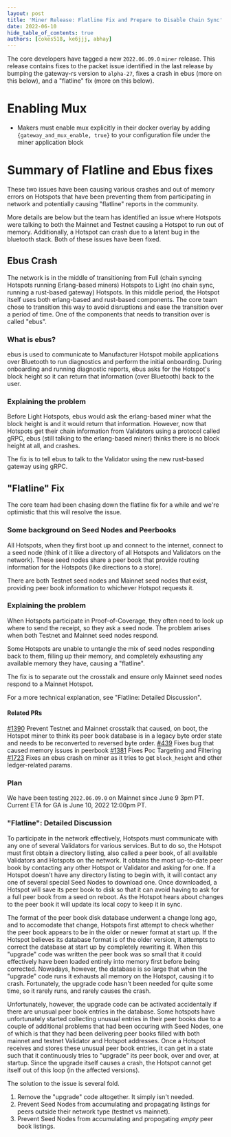```yaml
---
layout: post
title: 'Miner Release: Flatline Fix and Prepare to Disable Chain Sync'
date: 2022-06-10
hide_table_of_contents: true
authors: [cokes518, ke6jjj, abhay]
---
```


The core developers have tagged a new `2022.06.09.0` `miner` release. This release contains fixes to
the packet issue identified in the last release by bumping the gateway-rs version to `alpha-27`,
fixes a crash in ebus (more on this below), and a "flatline" fix (more on this below).

<!--truncate-->

# Enabling Mux

- Makers must enable mux explicitly in their docker overlay by adding
  `{gateway_and_mux_enable, true}` to your configuration file under the miner application block

# Summary of Flatline and Ebus fixes

These two issues have been causing various crashes and out of memory errors on Hotspots that have
been preventing them from participating in network and potentially causing "flatline" reports in the
community.

More details are below but the team has identified an issue where Hotspots were talking to both the
Mainnet and Testnet causing a Hotspot to run out of memory. Additionally, a Hotspot can crash due to
a latent bug in the bluetooth stack. Both of these issues have been fixed.

## Ebus Crash

The network is in the middle of transitioning from Full (chain syncing Hotspots running Erlang-based
miners) Hotspots to Light (no chain sync, running a rust-based gateway) Hotspots. In this middle
period, the Hotspot itself uses both erlang-based and rust-based components. The core team chose to
transition this way to avoid disruptions and ease the transition over a period of time. One of the
components that needs to transition over is called "ebus".

### What is ebus?

ebus is used to communicate to Manufacturer Hotspot mobile applications over Bluetooth to run
diagnostics and perform the initial onboarding. During onboarding and running diagnostic reports,
ebus asks for the Hotspot's block height so it can return that information (over Bluetooth) back to
the user.

### Explaining the problem

Before Light Hotspots, ebus would ask the erlang-based miner what the block height is and it would
return that information. However, now that Hotspots get their chain information from Validators
using a protocol called gRPC, ebus (still talking to the erlang-based miner) thinks there is no
block height at all, and crashes.

The fix is to tell ebus to talk to the Validator using the new rust-based gateway using gRPC.

## "Flatline" Fix

The core team had been chasing down the flatline fix for a while and we're optimistic that this will
resolve the issue.

### Some background on Seed Nodes and Peerbooks

All Hotspots, when they first boot up and connect to the internet, connect to a seed node (think of
it like a directory of all Hotspots and Validators on the network). These seed nodes share a peer
book that provide routing information for the Hotspots (like directions to a store).

There are both Testnet seed nodes and Mainnet seed nodes that exist, providing peer book information
to whichever Hotspot requests it.

### Explaining the problem

When Hotspots participate in Proof-of-Coverage, they often need to look up where to send the
receipt, so they ask a seed node. The problem arises when both Testnet and Mainnet seed nodes
respond.

Some Hotspots are unable to untangle the mix of seed nodes responding back to them, filling up their
memory, and completely exhausting any available memory they have, causing a "flatline".

The fix is to separate out the crosstalk and ensure only Mainnet seed nodes respond to a Mainnet
Hotspot.

For a more technical explanation, see "Flatline: Detailed Discussion".

#### Related PRs

[#1390](https://github.com/helium/blockchain-core/pull/1390) Prevent Testnet and Mainnet crosstalk
that caused, on boot, the Hotspot miner to think its peer book database is in a legacy byte order
state and needs to be reconverted to reversed byte order.
[#439](https://github.com/helium/erlang-libp2p/pull/439) Fixes bug that caused memory issues in
peerbook [#1381](https://github.com/helium/blockchain-core/pull/1381) Fixes Poc Targeting and
Filtering [#1723](https://github.com/helium/miner/pull/1723) Fixes an ebus crash on miner as it
tries to get `block_height` and other ledger-related params.

### Plan

We have been testing `2022.06.09.0` on Mainnet since June 9 3pm PT. Current ETA for GA is June 10,
2022 12:00pm PT.

### "Flatline": Detailed Discussion

To participate in the network effectively, Hotspots must communicate with any one of several
Validators for various services. But to do so, the Hotspot must first obtain a directory listing,
also called a peer book, of all available Validators and Hotspots on the network. It obtains the
most up-to-date peer book by contacting any other Hotspot or Validator and asking for one. If a
Hotspot doesn't have any directory listing to begin with, it will contact any one of several special
Seed Nodes to download one. Once downloaded, a Hotspot will save its peer book to disk so that it
can avoid having to ask for a full peer book from a seed on reboot. As the Hotspot hears about
changes to the peer book it will update its local copy to keep it in sync.

The format of the peer book disk database underwent a change long ago, and to accomodate that
change, Hotspots first attempt to check whether the peer book appears to be in the older or newer
format at start up. If the Hotspot believes its database format is of the older version, it attempts
to correct the database at start up by completely rewriting it. When this "upgrade" code was written
the peer book was so small that it could effectively have been loaded entirely into memory first
before being corrected. Nowadays, however, the database is so large that when the "upgrade" code
runs it exhausts all memory on the Hotspot, causing it to crash. Fortunately, the upgrade code
hasn't been needed for quite some time, so it rarely runs, and rarely causes the crash.

Unfortunately, however, the upgrade code can be activated accidentally if there are unusual peer
book entries in the database. Some hotspots have unfortunately started collecting unusual entries in
their peer books due to a couple of additional problems that had been occuring with Seed Nodes, one
of which is that they had been delivering peer books filled with both mainnet and testnet Validator
and Hotspot addresses. Once a Hotspot receives and stores these unusual peer book entries, it can
get in a state such that it continuously tries to "upgrade" its peer book, over and over, at
startup. Since the upgrade itself causes a crash, the Hotspot cannot get itself out of this loop (in
the affected versions).

The solution to the issue is several fold.

1. Remove the "upgrade" code altogether. It simply isn't needed.
2. Prevent Seed Nodes from accumulating and propagating listings for peers outside their network
   type (testnet vs mainnet).
3. Prevent Seed Nodes from accumulating and propogating _empty_ peer book listings.

